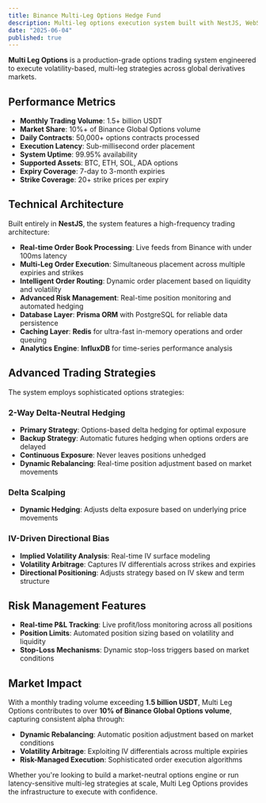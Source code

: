 ```yaml
---
title: Binance Multi-Leg Options Hedge Fund
description: Multi-leg options execution system built with NestJS, WebSocket, Redis, Prisma ORM, and InfluxDB, powering over 10% of Binance Options volume with 1.5+ billion USDT monthly volume. It delivers precision market execution and delta-neutral hedging at scale, processing 50,000+ contracts daily across BTC, ETH with sub-millisecond latency and advanced risk management. Features comprehensive monitoring dashboards for strategy performance and regulatory compliance reporting.
date: "2025-06-04"
published: true
---
```


**Multi Leg Options** is a production-grade options trading system engineered to execute volatility-based, multi-leg strategies across global derivatives markets. 

## Performance Metrics

- **Monthly Trading Volume**: 1.5+ billion USDT
- **Market Share**: 10%+ of Binance Global Options volume
- **Daily Contracts**: 50,000+ options contracts processed
- **Execution Latency**: Sub-millisecond order placement
- **System Uptime**: 99.95% availability
- **Supported Assets**: BTC, ETH, SOL, ADA options
- **Expiry Coverage**: 7-day to 3-month expiries
- **Strike Coverage**: 20+ strike prices per expiry

## Technical Architecture

Built entirely in **NestJS**, the system features a high-frequency trading architecture:

- **Real-time Order Book Processing**: Live feeds from Binance with under 100ms latency
- **Multi-Leg Order Execution**: Simultaneous placement across multiple expiries and strikes
- **Intelligent Order Routing**: Dynamic order placement based on liquidity and volatility
- **Advanced Risk Management**: Real-time position monitoring and automated hedging
- **Database Layer**: **Prisma ORM** with PostgreSQL for reliable data persistence
- **Caching Layer**: **Redis** for ultra-fast in-memory operations and order queuing
- **Analytics Engine**: **InfluxDB** for time-series performance analysis

## Advanced Trading Strategies

The system employs sophisticated options strategies:

### **2-Way Delta-Neutral Hedging**
- **Primary Strategy**: Options-based delta hedging for optimal exposure
- **Backup Strategy**: Automatic futures hedging when options orders are delayed
- **Continuous Exposure**: Never leaves positions unhedged
- **Dynamic Rebalancing**: Real-time position adjustment based on market movements

### **Delta Scalping**
- **Dynamic Hedging**: Adjusts delta exposure based on underlying price movements


### **IV-Driven Directional Bias**
- **Implied Volatility Analysis**: Real-time IV surface modeling
- **Volatility Arbitrage**: Captures IV differentials across strikes and expiries
- **Directional Positioning**: Adjusts strategy based on IV skew and term structure

## Risk Management Features

- **Real-time P&L Tracking**: Live profit/loss monitoring across all positions
- **Position Limits**: Automated position sizing based on volatility and liquidity
- **Stop-Loss Mechanisms**: Dynamic stop-loss triggers based on market conditions

## Market Impact

With a monthly trading volume exceeding **1.5 billion USDT**, Multi Leg Options contributes to over **10% of Binance Global Options volume**, capturing consistent alpha through:

- **Dynamic Rebalancing**: Automatic position adjustment based on market conditions
- **Volatility Arbitrage**: Exploiting IV differentials across multiple expiries
- **Risk-Managed Execution**: Sophisticated order execution algorithms

Whether you're looking to build a market-neutral options engine or run latency-sensitive multi-leg strategies at scale, Multi Leg Options provides the infrastructure to execute with confidence.
